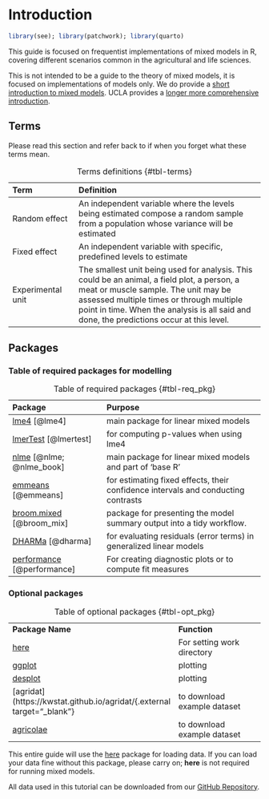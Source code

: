 # Introduction

```r
library(see); library(patchwork); library(quarto)
```


This guide is focused on frequentist implementations of mixed models in R, covering different scenarios common in the agricultural and life sciences.

This is not intended to be a guide to the theory of mixed models, it is focused on implementations of models only. We do provide a [short introduction to mixed models](background.qmd). UCLA provides a [longer more comprehensive introduction](https://stats.oarc.ucla.edu/other/mult-pkg/introduction-to-linear-mixed-models/){.external target="_blank"}. 

## Terms

Please read this section and refer back to if when you forget what these terms mean.

| Term              | Definition                              |
|:------------------|:----------------------------------------------------|
| Random effect     | An independent variable where the levels being estimated compose a random sample from a population whose variance will be estimated            |
| Fixed effect      | An independent variable with specific, predefined levels to estimate    |
| Experimental unit | The smallest unit being used for analysis. This could be an animal, a field plot, a person, a meat or muscle sample. The unit may be assessed multiple times or through multiple point in time. When the analysis is all said and done, the predictions occur at this level. |

: Terms definitions {#tbl-terms}

## Packages

### Table of required packages for modelling

| Package            |   Purpose                               |
|:-----------------------------|:-------------------------------------------------|
| [lme4](https://CRAN.R-project.org/package=lme4){.external target="_blank"}  [@lme4]      | main package for linear mixed models                                              |
| [lmerTest](https://cran.r-project.org/web/packages/lmerTest/index.html){.external target="_blank"} [@lmertest]  | for computing p-values when using lme4                                            |
| [nlme](https://CRAN.R-project.org/package=nlme{.external target="_blank"}) [@nlme; @nlme_book]       | main package for linear mixed models and part of 'base R'                                             |
| [emmeans](https://rvlenth.github.io/emmeans/){.external target="_blank"} [@emmeans]    | for estimating fixed effects, their confidence intervals and conducting contrasts |
| [broom.mixed](https://CRAN.R-project.org/package=broom.mixed) [@broom_mix]  | package for presenting the model summary output into a tidy workflow.             |
| [DHARMa](https://CRAN.R-project.org/package=DHARMa){.external target="_blank"} [@dharma]     | for evaluating residuals (error terms) in generalized linear models               |
| [performance](https://easystats.github.io/performance/){.external target="_blank"} [@performance]  | For creating diagnostic plots or to compute fit measures                          |

: Table of required packages {#tbl-req_pkg}

### Optional packages

|                  |                             |
|:-----------------|:----------------------------|
| **Package Name** | **Function**                |
| [here](https://here.r-lib.org/){.external target="_blank"}             | For setting work directory  |
| [ggplot](https://ggplot2.tidyverse.org/){.external target="_blank"}           | plotting                    |
| [desplot](https://kwstat.github.io/desplot/){.external target="_blank"}          | plotting                    |
| [agridat](https://kwstat.github.io/agridat/{.external target="_blank"}         | to download example dataset |
| [agricolae](https://CRAN.R-project.org/package=agricolae){.external target="_blank"}      | to download example dataset |

: Table of optional packages {#tbl-opt_pkg}

This entire guide will use the [here](https://here.r-lib.org/){.external target="_blank"} package for loading data. If you can load your data fine without this package, please carry on; **here** is not required for running mixed models.

All data used in this tutorial can be downloaded from our [GitHub Repository](https://raw.githubusercontent.com/IdahoAgStats/mixed-models-in-R/main/data/){.external target="_blank"}. 
